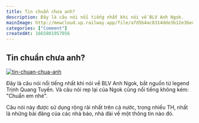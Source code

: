 ---
title: Tin chuẩn chưa anh?
description: Đây là câu nói nổi tiếng nhất khi nói về BLV Anh Ngok.
mainImage: http://mewcloud.up.railway.app/file/afd5b4ac8314dde3b12e36ed309f4e57/tin-chuan-chua-anh.jpg
categories: ["Comment"]
createdAt: 1665801957056
---

## Tin chuẩn chưa anh?

[![tin-chuan-chua-anh](http://mewcloud.up.railway.app/file/afd5b4ac8314dde3b12e36ed309f4e57/tin-chuan-chua-anh.jpg)](/post/tin-chuan-chua-anh)

Đây là câu nói nổi tiếng nhất khi nói về BLV Anh Ngok, bắt nguồn từ legend Trịnh Quang Tuyến. Và câu nói rep lại của Ngok cũng nổi tiếng không kém: "Chuẩn em nhé".

Câu nói này được sử dụng rộng rãi nhất trên cả nước, trong nhiều TH, nhất là những bài đăng của các nhà báo, nhà đài về một thông tin nào đó.